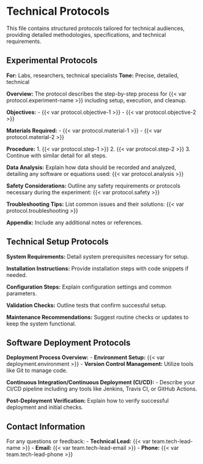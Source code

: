 # Technical Protocols

This file contains structured protocols tailored for technical audiences, providing detailed methodologies, specifications, and technical requirements.

## Experimental Protocols {#experimental-protocols}

::: {.callout-note appearance="simple"}
**For:** Labs, researchers, technical specialists
**Tone:** Precise, detailed, technical
:::

**Overview:**
The protocol describes the step-by-step process for {{< var protocol.experiment-name >}} including setup, execution, and cleanup.

**Objectives:**
- {{< var protocol.objective-1 >}}
- {{< var protocol.objective-2 >}}

**Materials Required:**
- {{< var protocol.material-1 >}}
- {{< var protocol.material-2 >}}

**Procedure:**
1. {{< var protocol.step-1 >}}
2. {{< var protocol.step-2 >}}
3. Continue with similar detail for all steps.

**Data Analysis:**
Explain how data should be recorded and analyzed, detailing any software or equations used: {{< var protocol.analysis >}}

**Safety Considerations:**
Outline any safety requirements or protocols necessary during the experiment: {{< var protocol.safety >}}

**Troubleshooting Tips:**
List common issues and their solutions: {{< var protocol.troubleshooting >}}

**Appendix:**
Include any additional notes or references.

## Technical Setup Protocols {#technical-setup}

**System Requirements:**
Detail system prerequisites necessary for setup.

**Installation Instructions:**
Provide installation steps with code snippets if needed.

**Configuration Steps:**
Explain configuration settings and common parameters.

**Validation Checks:**
Outline tests that confirm successful setup.

**Maintenance Recommendations:**
Suggest routine checks or updates to keep the system functional.

## Software Deployment Protocols {#software-deployment}

**Deployment Process Overview:**
- **Environment Setup:** {{< var deployment.environment >}}
- **Version Control Management:** Utilize tools like Git to manage code.

**Continuous Integration/Continuous Deployment (CI/CD):**
- Describe your CI/CD pipeline including any tools like Jenkins, Travis CI, or GitHub Actions.

**Post-Deployment Verification:**
Explain how to verify successful deployment and initial checks.

## Contact Information

For any questions or feedback:
- **Technical Lead:** {{< var team.tech-lead-name >}}
- **Email:** {{< var team.tech-lead-email >}}
- **Phone:** {{< var team.tech-lead-phone >}}
